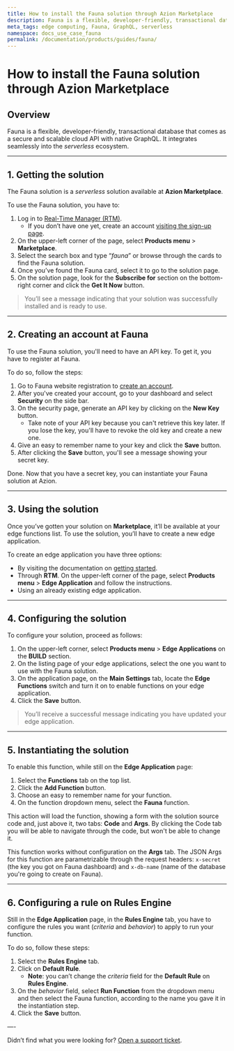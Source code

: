 ```yaml
---
title: How to install the Fauna solution through Azion Marketplace
description: Fauna is a flexible, developer-friendly, transactional database that comes as a secure and scalable cloud API with native GraphQL.
meta_tags: edge computing, Fauna, GraphQL, serverless
namespace: docs_use_case_fauna
permalink: /documentation/products/guides/fauna/
---
```


# How to install the Fauna solution through Azion Marketplace

## Overview

Fauna is a flexible, developer-friendly, transactional database that comes as a secure and scalable cloud API with native GraphQL. It integrates seamlessly into the *serverless* ecosystem.

---

## 1. Getting the solution

The Fauna solution is a *serverless* solution available at **Azion Marketplace**.

To use the Fauna solution, you have to:

1. Log in to [Real-Time Manager (RTM)](https://manager.azion.com).
    - If you don’t have one yet, create an account [visiting the sign-up page](https://manager.azion.com/signup/).
2. On the upper-left corner of the page, select **Products menu** > **Marketplace**.
3. Select the search box and type “*fauna*” or browse through the cards to find the Fauna solution.
4. Once you’ve found the Fauna card, select it to go to the solution page.
5. On the solution page, look for the **Subscribe for** section on the bottom-right corner and click the **Get It Now** button.

> You’ll see a message indicating that your solution was successfully installed and is ready to use.

---

## 2. Creating an account at Fauna

To use the Fauna solution, you'll need to have an API key. To get it, you have to register at Fauna.

To do so, follow the steps:

1. Go to Fauna website registration to [create an account](https://dashboard.fauna.com/accounts/register).
2. After you've created your account, go to your dashboard and select **Security** on the side bar.
3. On the security page, generate an API key by clicking on the **New Key** button.
    - Take note of your API key because you can't retrieve this key later. If you lose the key, you'll have to revoke the old key and create a new one.
4. Give an easy to remember name to your key and click the **Save** button.
5. After clicking the **Save** button, you'll see a message showing your secret key.

Done. Now that you have a secret key, you can instantiate your Fauna solution at Azion.

---

## 3. Using the solution

Once you’ve gotten your solution on **Marketplace**, it’ll be available at your edge functions list. To use the solution, you’ll have to create a new edge application.

To create an edge application you have three options:

- By visiting the documentation on [getting started](/en/documentation/products/getting-started/). 
- Through **RTM**. On the upper-left corner of the page, select **Products menu** > **Edge Application** and follow the instructions.
- Using an already existing edge application.

---

## 4. Configuring the solution

To configure your solution, proceed as follows:

1. On the upper-left corner, select **Products menu** > **Edge Applications** on the **BUILD** section.
2. On the listing page of your edge applications, select the one you want to use with the Fauna solution.
3. On the application page, on the **Main Settings** tab, locate the **Edge Functions** switch and turn it on to enable functions on your edge application.
4. Click the **Save** button.

> You’ll receive a successful message indicating you have updated your edge application.

---

## 5. Instantiating the solution

To enable this function, while still on the **Edge Application** page:

1. Select the **Functions** tab on the top list.
2. Click the **Add Function** button.
3. Choose an easy to remember name for your function.
4. On the function dropdown menu, select the **Fauna** function.

This action will load the function, showing a form with the solution source code and, just above it, two tabs: **Code** and **Args**. By clicking the Code tab you will be able to navigate through the code, but won't be able to change it.

This function works without configuration on the **Args** tab. The JSON Args for this function are parametrizable through the request headers: `x-secret` (the key you got on Fauna dashboard) and `x-db-name` (name of the database you're going to create on Fauna).

---

## 6. Configuring a rule on Rules Engine

Still in the **Edge Application** page, in the **Rules Engine** tab, you have to configure the rules you want (*criteria* and *behavior*) to apply to run your function.

To do so, follow these steps:

1. Select the **Rules Engine** tab.
2. Click on **Default Rule**.
    - **Note**: you can’t change the *criteria* field for the **Default Rule** on **Rules Engine**.
3. On the *behavior* field, select **Run Function** from the dropdown menu and then select the Fauna function, according to the name you gave it in the instantiation step.
4. Click the **Save** button.

—-

Didn’t find what you were looking for? [Open a support ticket](https://tickets.azion.com/).
